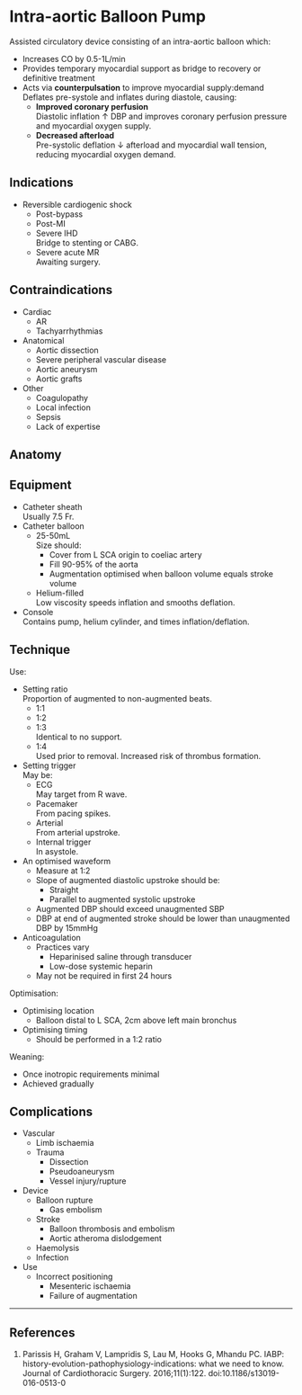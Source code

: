 # Intra-aortic Balloon Pump


Assisted circulatory device consisting of an intra-aortic balloon which:

* Increases CO by 0.5-1L/min
* Provides temporary myocardial support as bridge to recovery or definitive treatment
* Acts via **counterpulsation** to improve myocardial supply:demand  
Deflates pre-systole and inflates during diastole, causing:
	* **Improved coronary perfusion**  
	Diastolic inflation ↑ DBP and improves coronary perfusion pressure and myocardial oxygen supply.
	* **Decreased afterload**  
	Pre-systolic deflation ↓ afterload and myocardial wall tension, reducing myocardial oxygen demand.


## Indications

* Reversible cardiogenic shock
	* Post-bypass
	* Post-MI
	* Severe IHD  
	Bridge to stenting or CABG.
	* Severe acute MR  
	Awaiting surgery.

## Contraindications

* Cardiac
	* AR
	* Tachyarrhythmias
* Anatomical
	* Aortic dissection
	* Severe peripheral vascular disease
	* Aortic aneurysm
	* Aortic grafts
* Other
	* Coagulopathy
	* Local infection
	* Sepsis
	* Lack of expertise


## Anatomy

## Equipment

* Catheter sheath  
Usually 7.5 Fr.
* Catheter balloon
	* 25-50mL  
	Size should:
		* Cover from L SCA origin to coeliac artery
		* Fill 90-95% of the aorta
		* Augmentation optimised when balloon volume equals stroke volume
	* Helium-filled  
	Low viscosity speeds inflation and smooths deflation.
* Console  
Contains pump, helium cylinder, and times inflation/deflation.

## Technique

Use:

* Setting ratio  
Proportion of augmented to non-augmented beats.
	* 1:1
	* 1:2
	* 1:3  
	Identical to no support.
	* 1:4  
	Used prior to removal. Increased risk of thrombus formation.
* Setting trigger  
May be:
	* ECG  
	May target from R wave.
	* Pacemaker  
	From pacing spikes.
	* Arterial  
	From arterial upstroke.
	* Internal trigger  
	In asystole.
* An optimised waveform
	* Measure at 1:2
	* Slope of augmented diastolic upstroke should be:
		* Straight
		* Parallel to augmented systolic upstroke
	* Augmented DBP should exceed unaugmented SBP
	* DBP at end of augmented stroke should be lower than unaugmented DBP by 15mmHg
* Anticoagulation
	* Practices vary
		* Heparinised saline through transducer
		* Low-dose systemic heparin
	* May not be required in first 24 hours

Optimisation:

* Optimising location
	* Balloon distal to L SCA, 2cm above left main bronchus
* Optimising timing
	* Should be performed in a 1:2 ratio

Weaning:

* Once inotropic requirements minimal
* Achieved gradually


## Complications

* Vascular
	* Limb ischaemia
	* Trauma
		* Dissection
		* Pseudoaneurysm
		* Vessel injury/rupture
* Device
	* Balloon rupture\
		* Gas embolism
	* Stroke	
		* Balloon thrombosis and embolism
		* Aortic atheroma dislodgement
	* Haemolysis
	* Infection	
* Use
	* Incorrect positioning
		* Mesenteric ischaemia
		* Failure of augmentation	



---

## References


1. Parissis H, Graham V, Lampridis S, Lau M, Hooks G, Mhandu PC. IABP: history-evolution-pathophysiology-indications: what we need to know. Journal of Cardiothoracic Surgery. 2016;11(1):122. doi:10.1186/s13019-016-0513-0
